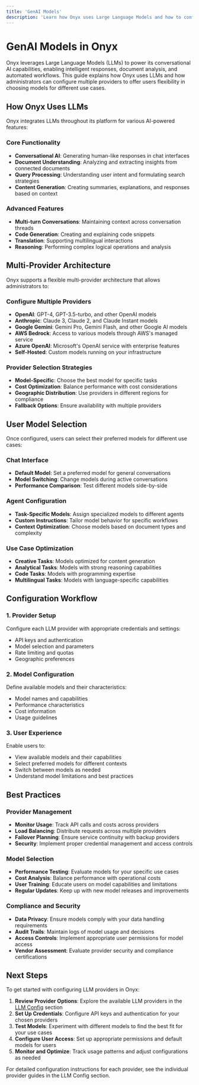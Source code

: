 ```yaml
---
title: 'GenAI Models'
description: 'Learn how Onyx uses Large Language Models and how to configure multiple providers for different use cases'
---
```


# GenAI Models in Onyx

Onyx leverages Large Language Models (LLMs) to power its conversational AI capabilities, enabling intelligent responses, document analysis, and automated workflows. This guide explains how Onyx uses LLMs and how administrators can configure multiple providers to offer users flexibility in choosing models for different use cases.

## How Onyx Uses LLMs

Onyx integrates LLMs throughout its platform for various AI-powered features:

### Core Functionality
- **Conversational AI**: Generating human-like responses in chat interfaces
- **Document Understanding**: Analyzing and extracting insights from connected documents
- **Query Processing**: Understanding user intent and formulating search strategies
- **Content Generation**: Creating summaries, explanations, and responses based on context

### Advanced Features
- **Multi-turn Conversations**: Maintaining context across conversation threads
- **Code Generation**: Creating and explaining code snippets
- **Translation**: Supporting multilingual interactions
- **Reasoning**: Performing complex logical operations and analysis

## Multi-Provider Architecture

Onyx supports a flexible multi-provider architecture that allows administrators to:

### Configure Multiple Providers
- **OpenAI**: GPT-4, GPT-3.5-turbo, and other OpenAI models
- **Anthropic**: Claude 3, Claude 2, and Claude Instant models
- **Google Gemini**: Gemini Pro, Gemini Flash, and other Google AI models
- **AWS Bedrock**: Access to various models through AWS's managed service
- **Azure OpenAI**: Microsoft's OpenAI service with enterprise features
- **Self-Hosted**: Custom models running on your infrastructure

### Provider Selection Strategies
- **Model-Specific**: Choose the best model for specific tasks
- **Cost Optimization**: Balance performance with cost considerations
- **Geographic Distribution**: Use providers in different regions for compliance
- **Fallback Options**: Ensure availability with multiple providers

## User Model Selection

Once configured, users can select their preferred models for different use cases:

### Chat Interface
- **Default Model**: Set a preferred model for general conversations
- **Model Switching**: Change models during active conversations
- **Performance Comparison**: Test different models side-by-side

### Agent Configuration
- **Task-Specific Models**: Assign specialized models to different agents
- **Custom Instructions**: Tailor model behavior for specific workflows
- **Context Optimization**: Choose models based on document types and complexity

### Use Case Optimization
- **Creative Tasks**: Models optimized for content generation
- **Analytical Tasks**: Models with strong reasoning capabilities
- **Code Tasks**: Models with programming expertise
- **Multilingual Tasks**: Models with language-specific capabilities

## Configuration Workflow

### 1. Provider Setup
Configure each LLM provider with appropriate credentials and settings:
- API keys and authentication
- Model selection and parameters
- Rate limiting and quotas
- Geographic preferences

### 2. Model Configuration
Define available models and their characteristics:
- Model names and capabilities
- Performance characteristics
- Cost information
- Usage guidelines

### 3. User Experience
Enable users to:
- View available models and their capabilities
- Select preferred models for different contexts
- Switch between models as needed
- Understand model limitations and best practices

## Best Practices

### Provider Management
- **Monitor Usage**: Track API calls and costs across providers
- **Load Balancing**: Distribute requests across multiple providers
- **Failover Planning**: Ensure service continuity with backup providers
- **Security**: Implement proper credential management and access controls

### Model Selection
- **Performance Testing**: Evaluate models for your specific use cases
- **Cost Analysis**: Balance performance with operational costs
- **User Training**: Educate users on model capabilities and limitations
- **Regular Updates**: Keep up with new model releases and improvements

### Compliance and Security
- **Data Privacy**: Ensure models comply with your data handling requirements
- **Audit Trails**: Maintain logs of model usage and decisions
- **Access Controls**: Implement appropriate user permissions for model access
- **Vendor Assessment**: Evaluate provider security and compliance certifications

## Next Steps

To get started with configuring LLM providers in Onyx:

1. **Review Provider Options**: Explore the available LLM providers in the [LLM Config](/admin/llm_providers) section
2. **Set Up Credentials**: Configure API keys and authentication for your chosen providers
3. **Test Models**: Experiment with different models to find the best fit for your use cases
4. **Configure User Access**: Set up appropriate permissions and default models for users
5. **Monitor and Optimize**: Track usage patterns and adjust configurations as needed

For detailed configuration instructions for each provider, see the individual provider guides in the LLM Config section. 